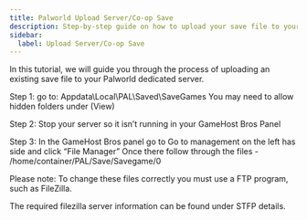 ```yaml
---
title: Palworld Upload Server/Co-op Save
description: Step-by-step guide on how to upload your save file to your Palworld server.
sidebar:
  label: Upload Server/Co-op Save
---
```


In this tutorial, we will guide you through the process of uploading an existing save file to your Palworld dedicated server.

Step 1: go to: Appdata\Local\PAL\Saved\SaveGames
You may need to allow hidden folders under (View)

Step 2: Stop your server so it isn’t running in your GameHost Bros Panel

Step 3: In the GameHost Bros panel go to 
Go to management on the left has side and click “File Manager”
Once there follow through the files - /home/container/PAL/Save/Savegame/0

Please note: To change these files correctly you must use a FTP program, such as FileZilla. 

The required filezilla server information can be found under STFP details.